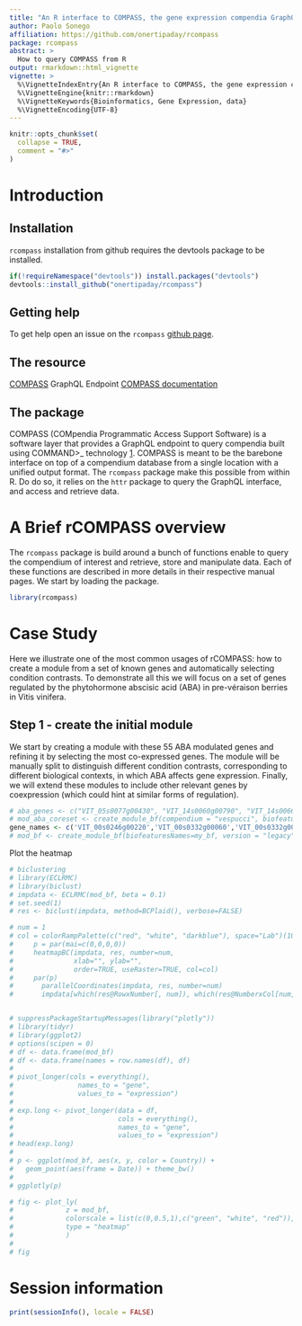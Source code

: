 ```yaml
---
title: "An R interface to COMPASS, the gene expression compendia GraphQL endpoint"
author: Paolo Sonego
affiliation: https://github.com/onertipaday/rcompass
package: rcompass
abstract: > 
  How to query COMPASS from R
output: rmarkdown::html_vignette
vignette: >
  %\VignetteIndexEntry{An R interface to COMPASS, the gene expression compendia GraphQL endpoint}
  %\VignetteEngine{knitr::rmarkdown}
  %\VignetteKeywords{Bioinformatics, Gene Expression, data}
  %\VignetteEncoding{UTF-8}
---
```


```r
knitr::opts_chunk$set(
  collapse = TRUE,
  comment = "#>"
)
```
# Introduction

## Installation

`rcompass` installation from github requires the devtools package to be installed.

```r
if(!requireNamespace("devtools")) install.packages("devtools")
devtools::install_github("onertipaday/rcompass")
```

## Getting help

To get help open an issue on the `rcompass`
[github page](https://github.com/onertipaday/rcompass/issues).

## The resource

[COMPASS](http://compass.fmach.it/graphql/) GraphQL Endpoint
[COMPASS documentation](https://compass-.readthedocs.io/en/latest/index.html)

## The package

COMPASS (COMpendia Programmatic Access Support Software) is a software layer that provides a GraphQL endpoint to query compendia built using COMMAND>_ technology [1](https://www.ncbi.nlm.nih.gov/pmc/articles/PMC6348648/). 
COMPASS is meant to be the barebone interface on top of a compendium database from a
single location with a unified output format. The `rcompass`
package make this possible from within R. Do do so, it relies on the
`httr` package to query the GraphQL interface, and access
and retrieve data.

# A Brief rCOMPASS overview

The `rcompass` package is build around a bunch of functions
enable to query the compendium of interest and retrieve, store and manipulate data. Each of
these functions are described in more details in their respective manual
pages. We start by loading the package.

```r
library(rcompass)
```

# Case Study

Here we illustrate one of the most common usages of rCOMPASS: how to create a module from a set of known genes and automatically selecting condition contrasts. To demonstrate all this we will focus on a set of genes regulated by the phytohormone abscisic acid (ABA) in pre-véraison berries in Vitis vinifera.

## Step 1 - create the initial module

We start by creating a module with these 55 ABA modulated genes and refining it by selecting the most co-expressed genes. The module will be manually split to distinguish different condition contrasts, corresponding to different biological contexts, in which ABA affects gene expression. Finally, we will extend these modules to include other relevant genes by coexpression (which could hint at similar forms of regulation). 

```r
# aba_genes <- c("VIT_05s0077g00430", "VIT_14s0060g00790", "VIT_14s0066g00810", "VIT_16s0050g00390", "VIT_18s0001g10450", "VIT_11s0016g03180", "VIT_08s0058g00470", "VIT_17s0000g01080", "VIT_06s0004g04860", "VIT_00s0322g00030", "VIT_06s0061g00730", "VIT_07s0005g00140", "VIT_00s0934g00010", "VIT_18s0001g04800", "VIT_01s0011g04820", "VIT_00s0216g00060", "VIT_18s0072g01220", "VIT_15s0048g02870", "VIT_00s0203g00070", "VIT_19s0014g03290", "VIT_01s0026g02710", "VIT_17s0000g08080", "VIT_00s0429g00040", "VIT_00s1206g00010", "VIT_09s0002g03690", "VIT_13s0067g00240", "VIT_07s0104g00350", "VIT_04s0023g02480", "VIT_18s0001g08490", "VIT_13s0019g02110", "VIT_04s0008g01120", "VIT_10s0003g00390", "VIT_03s0017g01410", "VIT_08s0007g08030", "VIT_08s0040g01820", "VIT_08s0058g01260", "VIT_09s0002g00630", "VIT_14s0068g01620", "VIT_18s0001g01030", "VIT_16s0050g01880", "VIT_08s0007g08280", "VIT_09s0002g06790", "VIT_09s0002g00640", "VIT_03s0063g01790", "VIT_04s0044g01230", "VIT_08s0040g02610", "VIT_01s0010g03680", "VIT_01s0137g00780", "VIT_02s0025g00500", "VIT_06s0004g05650", "VIT_07s0005g01080", "VIT_13s0156g00100", "VIT_17s0000g01120", "VIT_18s0001g07840", "VIT_18s0001g09290")
# mod_aba_coreset <- create_module_bf(compendium = "vespucci", biofeaturesNames = aba_genes)
gene_names <- c('VIT_00s0246g00220','VIT_00s0332g00060','VIT_00s0332g00110','VIT_00s0332g00160','VIT_00s0396g00010','VIT_00s0505g00030','VIT_00s0505g00060','VIT_00s0873g00020','VIT_00s0904g00010')
# mod_bf <- create_module_bf(biofeaturesNames=my_bf, version = "legacy")
```

Plot the heatmap

```r
# biclustering
# library(ECLRMC)
# library(biclust)
# impdata <- ECLRMC(mod_bf, beta = 0.1)
# set.seed(1)
# res <- biclust(impdata, method=BCPlaid(), verbose=FALSE)
```

```r
# num = 1
# col = colorRampPalette(c("red", "white", "darkblue"), space="Lab")(10)
#     p = par(mai=c(0,0,0,0))
#     heatmapBC(impdata, res, number=num, 
#               xlab="", ylab="",
#               order=TRUE, useRaster=TRUE, col=col)
#     par(p)
#       parallelCoordinates(impdata, res, number=num)
#       impdata[which(res@RowxNumber[, num]), which(res@NumberxCol[num, ])]
```

```r

```


```r
# suppressPackageStartupMessages(library("plotly"))
# library(tidyr)
# library(ggplot2)
# options(scipen = 0)
# df <- data.frame(mod_bf)
# df <- data.frame(names = row.names(df), df)
# 
# pivot_longer(cols = everything(),
#                names_to = "gene", 
#                values_to = "expression")
#   
# exp.long <- pivot_longer(data = df, 
#                          cols = everything(),
#                          names_to = "gene", 
#                          values_to = "expression")
# head(exp.long)
# 
# p <- ggplot(mod_bf, aes(x, y, color = Country)) +
#   geom_point(aes(frame = Date)) + theme_bw()
# 
# ggplotly(p)

# fig <- plot_ly(
#             z = mod_bf,
#             colorscale = list(c(0,0.5,1),c("green", "white", "red")),
#             type = "heatmap"
#             )
# 
# fig

```


# Session information

```r
print(sessionInfo(), locale = FALSE)
```
